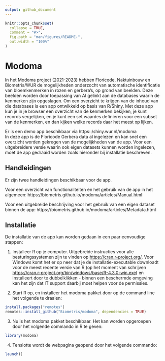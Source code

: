 ```yaml
---
output: github_document
---
```


<!-- README.md is generated from README.Rmd. Please edit that file -->

```r
knitr::opts_chunk$set(
  collapse = TRUE,
  comment = "#>",
  fig.path = "man/figures/README-",
  out.width = "100%"
)
```

# Modoma

In het Modoma project (2021-2023) hebben Floricode, Naktuinbouw en Biometris/WUR de mogelijkheden onderzocht van automatische identificatie van bloemkenmerken in rozen en gerbera's, op grond van beelden. Deze beelden worden door toepassing van AI gelinkt aan de databases waarin de kenmerken zijn opgeslagen. Om een overzicht te krijgen van de inhoud van die databases is een app ontwikkeld op basis van R/Shiny. Met deze app kun je in je browser een overzicht van de kenmerken bekijken, je kunt records vergelijken, en je kunt een set waardes definieren voor een subset van de kenmerken, en dan kijken welke records daar het meest op lijken.

Er is een demo app beschikbaar via https::/shiny.wur.nl/modoma    
In deze app is de Floricode Gerbera data al ingelezen en kan snel een overzicht worden gekregen van de mogelijkheden van de app. Voor een uitgebreidere versie waarin ook eigen datasets kunnen worden ingelezen, moet de app gedraaid worden zoals hieronder bij installatie beschreven.

## Handleidingen

Er zijn twee handleidingen beschikbaar voor de app.

Voor een overzicht van functionaliteiten en het gebruik van de app in het algemeen:
https://biometris.github.io/modoma/articles/Manual.html

Voor een uitgebreide beschrijving voor het gebruik van een eigen dataset binnen de app:
https://biometris.github.io/modoma/articles/Metadata.html

## Installatie

De installatie van de app kan worden gedaan in een paar eenvoudige
stappen:

1)  Installeer R op je computer. Uitgebreide instructies voor alle
    besturingssystemen zijn te vinden op <https://cran.r-project.org/>.
    Voor Windows komt het er op neer dat je de installatie-executable
    downloadt voor de meest recente versie van R
    (op het moment van schrijven <https://cran.r-project.org/bin/windows/base/R-4.3.0-win.exe>) en
    installeert door te dubbelklikken - binnen een beschermde omgeving
    kan het zijn dat IT support daarbij moet helpen voor de permissies.

2)  Start R op, en installeer het modoma pakket door op de command line het volgende te draaien:

``` r
install.packages("remotes")
remotes::install_github("Biometris/modoma", dependencies = TRUE)
```

3)  Nu is het modoma pakket beschikbaar. Het kan worden opgeroepen door
    het volgende commando in R te geven:

``` r
library(modoma)
```

4)  Tenslotte wordt de webpagina geopend door het volgende commando:

``` r
launch()
```


